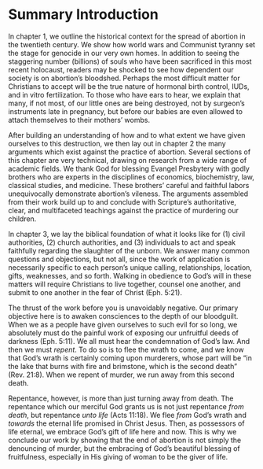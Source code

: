 # Summary Introduction

In chapter 1, we outline the historical context for the spread of abortion in the twentieth century. We show how world wars and Communist tyranny set the stage for genocide in our very own homes. In addition to seeing the staggering number (billions) of souls who have been sacrificed in this most recent holocaust, readers may be shocked to see how dependent our society is on abortion's bloodshed. Perhaps the most difficult matter for Christians to accept will be the true nature of hormonal birth control, IUDs, and in vitro fertilization. To those who have ears to hear, we explain that many, if not most, of our little ones are being destroyed, not by surgeon's instruments late in pregnancy, but before our babies are even allowed to attach themselves to their mothers' wombs.

After building an understanding of how and to what extent we have given ourselves to this destruction, we then lay out in chapter 2 the many arguments which exist against the practice of abortion. Several sections of this chapter are very technical, drawing on research from a wide range of academic fields. We thank God for blessing Evangel Presbytery with godly brothers who are experts in the disciplines of economics, biochemistry, law, classical studies, and medicine. These brothers' careful and faithful labors unequivocally demonstrate abortion's vileness. The arguments assembled from their work build up to and conclude with Scripture's authoritative, clear, and multifaceted teachings against the practice of murdering our children.

In chapter 3, we lay the biblical foundation of what it looks like for (1) civil authorities, (2) church authorities, and (3) individuals to act and speak faithfully regarding the slaughter of the unborn. We answer many common questions and objections, but not all, since the work of application is necessarily specific to each person's unique calling, relationships, location, gifts, weaknesses, and so forth. Walking in obedience to God's will in these matters will require Christians to live together, counsel one another, and submit to one another in the fear of Christ (Eph. 5:21).

The thrust of the work before you is unavoidably negative. Our primary objective here is to awaken consciences to the depth of our bloodguilt. When we as a people have given ourselves to such evil for so long, we absolutely must do the painful work of exposing our unfruitful deeds of darkness (Eph. 5:11). We all must hear the condemnation of God's law. And then we must *repent*. To do so is to flee the wrath to come, and we know that God's wrath is certainly coming upon murderers, whose part will be "in the lake that burns with fire and brimstone, which is the second death" (Rev. 21:8). When we repent of murder, we run away from this second death.

Repentance, however, is more than just turning away from death. The repentance which our merciful God grants us is not just repentance *from death*, but repentance *unto life* (Acts 11:18). We flee *from* God's wrath and *towards* the eternal life promised in Christ Jesus. Then, as possessors of life eternal, we embrace God's gift of life here and now. This is why we conclude our work by showing that the end of abortion is not simply the denouncing of murder, but the embracing of God's beautiful blessing of fruitfulness, especially in His giving of woman to be the giver of life.